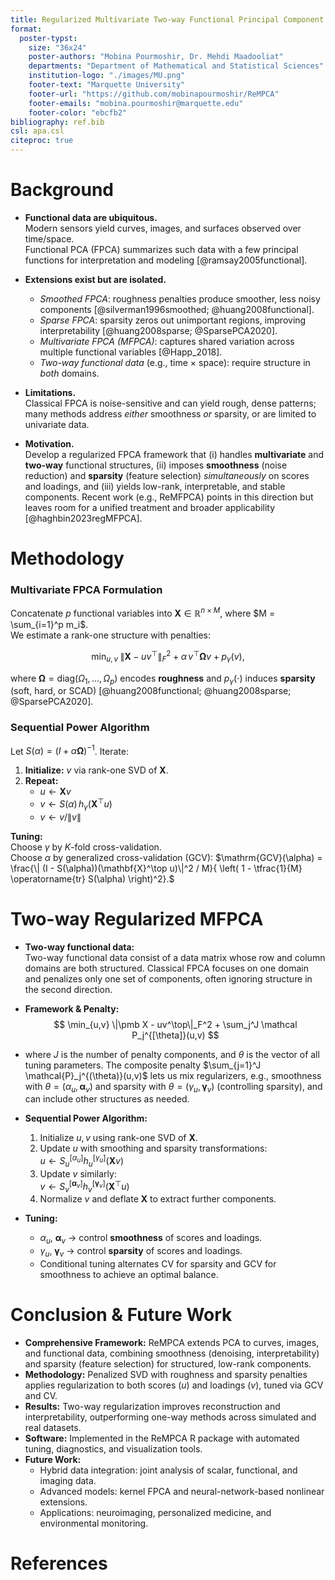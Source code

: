 ```yaml
---
title: Regularized Multivariate Two-way Functional Principal Component Analysis
format:
  poster-typst: 
    size: "36x24"
    poster-authors: "Mobina Pourmoshir, Dr. Mehdi Maadooliat"
    departments: "Department of Mathematical and Statistical Sciences"
    institution-logo: "./images/MU.png"
    footer-text: "Marquette University"
    footer-url: "https://github.com/mobinapourmoshir/ReMPCA"
    footer-emails: "mobina.pourmoshir@marquette.edu"
    footer-color: "ebcfb2"
bibliography: ref.bib
csl: apa.csl
citeproc: true
---
```


# Background

- **Functional data are ubiquitous.**  
  Modern sensors yield curves, images, and surfaces observed over time/space.  
  Functional PCA (FPCA) summarizes such data with a few principal functions for interpretation and modeling [@ramsay2005functional].

- **Extensions exist but are isolated.**
  - *Smoothed FPCA*: roughness penalties produce smoother, less noisy components [@silverman1996smoothed; @huang2008functional].
  - *Sparse FPCA*: sparsity zeros out unimportant regions, improving interpretability [@huang2008sparse; @SparsePCA2020].
  - *Multivariate FPCA (MFPCA)*: captures shared variation across multiple functional variables [@Happ_2018].
  - *Two-way functional data* (e.g., time × space): require structure in *both* domains.

- **Limitations.**  
  Classical FPCA is noise-sensitive and can yield rough, dense patterns; many methods address *either* smoothness *or* sparsity, or are limited to univariate data.

- **Motivation.**  
  Develop a regularized FPCA framework that (i) handles **multivariate** and **two-way** functional structures,  (ii) imposes **smoothness** (noise reduction) and **sparsity** (feature selection) *simultaneously* on scores and loadings,  and (iii) yields low-rank, interpretable, and stable components.  Recent work (e.g., ReMFPCA) points in this direction but leaves room for a unified treatment and broader applicability [@haghbin2023regMFPCA].



# Methodology
### Multivariate FPCA Formulation

Concatenate $p$ functional variables into $\mathbf{X}\in\mathbb{R}^{n\times M}$, where $M = \sum_{i=1}^p m_i$.  
We estimate a rank-one structure with penalties:

$$
\min_{u,v}\;\|\mathbf{X}-uv^\top\|_F^2
+ \alpha\, v^\top \boldsymbol{\Omega} v
+ p_\gamma(v),
$$

where $\boldsymbol{\Omega} = \mathrm{diag}(\Omega_1,\ldots,\Omega_p)$ encodes **roughness** and $p_\gamma(\cdot)$ induces **sparsity** (soft, hard, or SCAD) [@huang2008functional; @huang2008sparse; @SparsePCA2020].


### Sequential Power Algorithm

Let $S(\alpha) = (I + \alpha \boldsymbol{\Omega})^{-1}$. Iterate:

1. **Initialize:** $v$ via rank-one SVD of $\mathbf{X}$.
2. **Repeat:**  
   - $u \leftarrow \mathbf{X}v$  
   - $v \leftarrow S(\alpha)\,h_\gamma(\mathbf{X}^\top u)$  
   - $v \leftarrow v / \|v\|$

**Tuning:**  
Choose $\gamma$ by $K$-fold cross-validation.  
Choose $\alpha$ by generalized cross-validation (GCV): $\mathrm{GCV}(\alpha) = \frac{\| (I - S(\alpha))(\mathbf{X}^\top u)\|^2 / M}{ \left( 1 - \tfrac{1}{M} \operatorname{tr} S(\alpha) \right)^2}.$



# Two-way Regularized MFPCA

- **Two-way functional data:**  
  Two-way functional data consist of a data matrix whose row and column domains are both structured. Classical FPCA focuses on one domain and penalizes only one set of components, often ignoring structure in the second direction.


- **Framework & Penalty:**  
  $$
  \min_{u,v} \|\pmb X - uv^\top\|_F^2 + 
    \sum_j^J \mathcal P_j^{[\theta]}(u,v)
  $$
- where $J$ is the number of penalty components, and $\theta$ is the vector of all tuning parameters. The composite penalty $\sum_{j=1}^J \mathcal{P}_j^{(\theta)}(u,v)$ lets us mix regularizers, e.g., smoothness with $\theta=(\alpha_u,\boldsymbol{\alpha}_v)$ and sparsity with $\theta=(\gamma_u,\boldsymbol{\gamma}_v)$ (controlling sparsity), and can include other structures as needed.



- **Sequential Power Algorithm:**  
  1. Initialize $u, v$ using rank-one SVD of $\mathbf{X}$.  
  2. Update $u$ with smoothing and sparsity transformations:  
     $u \leftarrow S_u^{[\alpha_u]} h_u^{[\gamma_u]}(\mathbf{X}v)$  
  3. Update $v$ similarly:  
     $v \leftarrow S_v^{[\boldsymbol{\alpha}_v]} h_v^{[\boldsymbol{\gamma}_v]}(\mathbf{X}^\top u)$  
  4. Normalize $v$ and deflate $\mathbf{X}$ to extract further components.

- **Tuning:**  
  - $\alpha_u$, $\boldsymbol{\alpha}_v$ → control **smoothness** of scores and loadings. 
  - $\gamma_u$, $\boldsymbol{\gamma}_v$ → control **sparsity** of scores and loadings.
  - Conditional tuning alternates CV for sparsity and GCV for smoothness to achieve an optimal balance.



```{=typst}
#grid(
  columns: 4,
  gutter: 2pt,  // reduce spacing between images

  // Row 1
  image("images/True.jpg", width: 2.5in),
  image("images/svd_Reconstructed.jpg", width: 2.5in),
  image("images/Lasso_reconstructed.jpg", width: 2.5in),
  image("images/u1plots.jpg", width: 2.5in),

  // Row 2
  image("images/NoisyChessboard.jpg", width: 2.5in),
  image("images/smooth_reconstructed.jpg", width: 2.5in),
  image("images/pic.compress.jpg", width: 2.5in),
  image("images/v1plots.jpg", width: 2.5in),
)
```


# Conclusion & Future Work
- **Comprehensive Framework:** ReMPCA extends PCA to curves, images, and functional data, combining smoothness (denoising, interpretability) and sparsity (feature selection) for structured, low-rank components.
- **Methodology:** Penalized SVD with roughness and sparsity penalties applies regularization to both scores ($u$) and loadings ($v$), tuned via GCV and CV.
- **Results:** Two-way regularization improves reconstruction and interpretability, outperforming one-way methods across simulated and real datasets.
- **Software:** Implemented in the ReMPCA R package with automated tuning, diagnostics, and visualization tools.
- **Future Work:**
  - Hybrid data integration: joint analysis of scalar, functional, and imaging data.
  - Advanced models: kernel FPCA and neural-network-based nonlinear extensions.
  - Applications: neuroimaging, personalized medicine, and environmental monitoring.
  
```{=typst}
#grid(
  columns: 2,
  gutter: 6pt, // adjust spacing between columns

  // Column 1: Functional
  image("images/funcTrue.svg", width: 5.5in),
  image("images/RegTrue.svg", width: 5.5in),
  image("images/funcReco.svg", width: 5.5in),

  // Column 2: Regular
  image("images/RegNoisy.svg", width: 5.5in),
  image("images/funcNoisy.svg", width: 5.5in),
  image("images/RegReco.svg", width: 5.5in),
)
```

# References
```{=typst}
#set text(size: 9pt)
```

